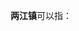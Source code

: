 '''两江镇'''可以指：
{{PRC admin/disambig|22/24/26/103/000|44/02/81/112/000|45/01/22/109/000|45/03/22/103/000}}
{{disambig|cat=三字中国镇名消歧义}}